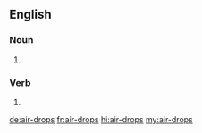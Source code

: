 {{also|airdrops}}
==English==

===Noun===
{{head|en|noun plural form}}

# {{plural of|air-drop|lang=en}}

===Verb===
{{head|en|verb form}}

# {{en-third-person singular of|air-drop}}

[[de:air-drops]]
[[fr:air-drops]]
[[hi:air-drops]]
[[my:air-drops]]